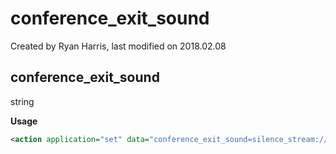 
# conference_exit_sound 

 Created by  Ryan Harris, last modified on 2018.02.08

## conference_exit_sound

string

**Usage**

```xml
<action application="set" data="conference_exit_sound=silence_stream://10"/>
```


